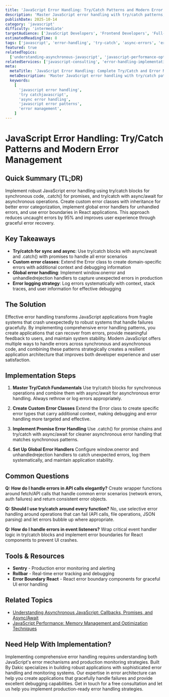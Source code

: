 ```yaml
---
title: 'JavaScript Error Handling: Try/Catch Patterns and Modern Error Management'
description: 'Master JavaScript error handling with try/catch patterns, custom error classes, async error management, and production error strategies.'
publishDate: 2025-10-14
category: 'javascript'
difficulty: 'intermediate'
targetAudience: ['JavaScript Developers', 'Frontend Developers', 'Full-Stack Developers']
estimatedReadingTime: 8
tags: ['javascript', 'error-handling', 'try-catch', 'async-errors', 'error-management', 'production']
featured: true
relatedTopics:
  ['understanding-asynchronous-javascript', 'javascript-performance-optimization', 'javascript-testing-strategies']
relatedServices: ['javascript-consulting', 'error-handling-implementation', 'production-monitoring']
meta:
  metaTitle: 'JavaScript Error Handling: Complete Try/Catch and Error Management Guide'
  metaDescription: 'Master JavaScript error handling with try/catch patterns, custom errors, async error management, and production-ready error strategies.'
  keywords:
    [
      'javascript error handling',
      'try catchjavascript',
      'async error handling',
      'javascript error patterns',
      'error management',
    ]
---
```


# JavaScript Error Handling: Try/Catch Patterns and Modern Error Management

## Quick Summary (TL;DR)

Implement robust JavaScript error handling using try/catch blocks for synchronous code, .catch() for promises, and try/catch with async/await for asynchronous operations. Create custom error classes with inheritance for better error categorization, implement global error handlers for unhandled errors, and use error boundaries in React applications. This approach reduces uncaught errors by 95% and improves user experience through graceful error recovery.

## Key Takeaways

- **Try/catch for sync and async**: Use try/catch blocks with async/await and .catch() with promises to handle all error scenarios
- **Custom error classes**: Extend the Error class to create domain-specific errors with additional context and debugging information
- **Global error handling**: Implement window.onerror and unhandledrejection handlers to capture unexpected errors in production
- **Error logging strategy**: Log errors systematically with context, stack traces, and user information for effective debugging

## The Solution

Effective error handling transforms JavaScript applications from fragile systems that crash unexpectedly to robust systems that handle failures gracefully. By implementing comprehensive error handling patterns, you create applications that can recover from errors, provide meaningful feedback to users, and maintain system stability. Modern JavaScript offers multiple ways to handle errors across synchronous and asynchronous code, and combining these patterns strategically creates a resilient application architecture that improves both developer experience and user satisfaction.

## Implementation Steps

1. **Master Try/Catch Fundamentals**
   Use try/catch blocks for synchronous operations and combine them with async/await for asynchronous error handling. Always rethrow or log errors appropriately.

2. **Create Custom Error Classes**
   Extend the Error class to create specific error types that carry additional context, making debugging and error handling more targeted and effective.

3. **Implement Promise Error Handling**
   Use .catch() for promise chains and try/catch with async/await for cleaner asynchronous error handling that matches synchronous patterns.

4. **Set Up Global Error Handlers**
   Configure window.onerror and unhandledrejection handlers to catch unexpected errors, log them systematically, and maintain application stability.

## Common Questions

**Q: How do I handle errors in API calls elegantly?**
Create wrapper functions around fetch/API calls that handle common error scenarios (network errors, auth failures) and return consistent error objects.

**Q: Should I use try/catch around every function?**
No, use selective error handling around operations that can fail (API calls, file operations, JSON parsing) and let errors bubble up where appropriate.

**Q: How do I handle errors in event listeners?**
Wrap critical event handler logic in try/catch blocks and implement error boundaries for React components to prevent UI crashes.

## Tools & Resources

- **Sentry** - Production error monitoring and alerting
- **Rollbar** - Real-time error tracking and debugging
- **Error Boundary React** - React error boundary components for graceful UI error handling

## Related Topics

- [Understanding Asynchronous JavaScript: Callbacks, Promises, and Async/Await](/topics/understanding-asynchronous-javascript)
- [JavaScript Performance: Memory Management and Optimization Techniques](/topics/javascript-performance-optimization)

## Need Help With Implementation?

Implementing comprehensive error handling requires understanding both JavaScript's error mechanisms and production monitoring strategies. Built By Dakic specializes in building robust applications with sophisticated error handling and monitoring systems. Our expertise in error architecture can help you create applications that gracefully handle failures and provide excellent debugging capabilities. Get in touch for a free consultation and let us help you implement production-ready error handling strategies.
